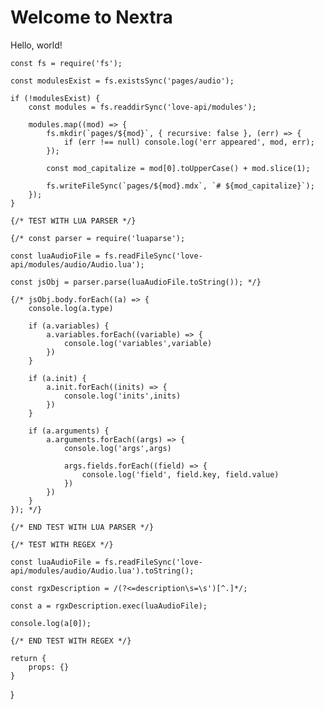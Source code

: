 # Welcome to Nextra

Hello, world!

	const fs = require('fs');

	const modulesExist = fs.existsSync('pages/audio');

	if (!modulesExist) {
		const modules = fs.readdirSync('love-api/modules');

		modules.map((mod) => {
			fs.mkdir(`pages/${mod}`, { recursive: false }, (err) => {
				if (err !== null) console.log('err appeared', mod, err);
			});

			const mod_capitalize = mod[0].toUpperCase() + mod.slice(1);

			fs.writeFileSync(`pages/${mod}.mdx`, `# ${mod_capitalize}`);
		});
	}

	{/* TEST WITH LUA PARSER */}

	{/* const parser = require('luaparse');

	const luaAudioFile = fs.readFileSync('love-api/modules/audio/Audio.lua');

	const jsObj = parser.parse(luaAudioFile.toString()); */}

	{/* jsObj.body.forEach((a) => {
		console.log(a.type)

		if (a.variables) {
			a.variables.forEach((variable) => {
				console.log('variables',variable)
			})
		}

		if (a.init) {
			a.init.forEach((inits) => {
				console.log('inits',inits)
			})
		}

		if (a.arguments) {
			a.arguments.forEach((args) => {
				console.log('args',args)

				args.fields.forEach((field) => {
					console.log('field', field.key, field.value)
				})
			})
		}
	}); */}

	{/* END TEST WITH LUA PARSER */}

	{/* TEST WITH REGEX */}

	const luaAudioFile = fs.readFileSync('love-api/modules/audio/Audio.lua').toString();

	const rgxDescription = /(?<=description\s=\s')[^.]*/;

	const a = rgxDescription.exec(luaAudioFile);

	console.log(a[0]);

	{/* END TEST WITH REGEX */}

	return {
		props: {}
	}
}
